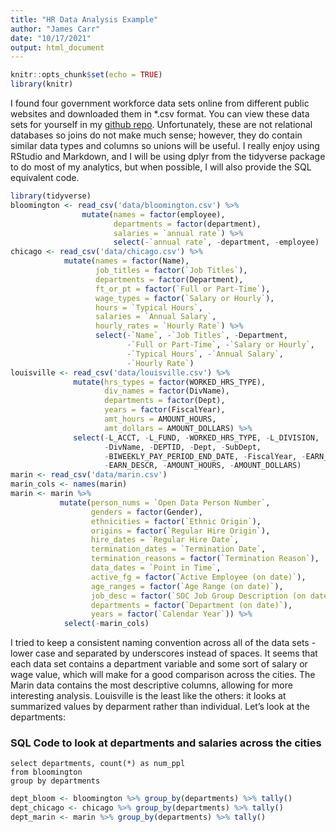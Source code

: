 ```yaml
---
title: "HR Data Analysis Example"
author: "James Carr"
date: "10/17/2021"
output: html_document
---
```


```r
knitr::opts_chunk$set(echo = TRUE)
library(knitr)
```

I found four government workforce data sets online from different public websites and downloaded them in *.csv format. You can view these data sets for yourself in my [github repo](https://github.com/jrcarr83/HR-example/tree/main/data). Unfortunately, these are not relational databases so joins do not make much sense; however, they do contain similar data types and columns so unions will be useful. I really enjoy using RStudio and Markdown, and I will be using dplyr from the tidyverse package to do most of my analytics, but when possible, I will also provide the SQL equivalent code.

```r
library(tidyverse)
bloomington <- read_csv('data/bloomington.csv') %>%
                mutate(names = factor(employee),
                       departments = factor(department),
                       salaries = `annual rate`) %>%
                       select(-`annual rate`, -department, -employee)
chicago <- read_csv('data/chicago.csv') %>%
            mutate(names = factor(Name),
                   job_titles = factor(`Job Titles`),
                   departments = factor(Department),
                   ft_or_pt = factor(`Full or Part-Time`),
                   wage_types = factor(`Salary or Hourly`),
                   hours = `Typical Hours`,
                   salaries = `Annual Salary`,
                   hourly_rates = `Hourly Rate`) %>%
                   select(-`Name`, -`Job Titles`, -Department,
                          -`Full or Part-Time`, -`Salary or Hourly`,
                          -`Typical Hours`, -`Annual Salary`,
                          -`Hourly Rate`)
louisville <- read_csv('data/louisville.csv') %>%
              mutate(hrs_types = factor(WORKED_HRS_TYPE),
                     div_names = factor(DivName),
                     departments = factor(Dept),
                     years = factor(FiscalYear),
                     amt_hours = AMOUNT_HOURS,
                     amt_dollars = AMOUNT_DOLLARS) %>%
              select(-L_ACCT, -L_FUND, -WORKED_HRS_TYPE, -L_DIVISION,
                     -DivName, -DEPTID, -Dept, -SubDept, 
                     -BIWEEKLY_PAY_PERIOD_END_DATE, -FiscalYear, -EARN_CODE,
                     -EARN_DESCR, -AMOUNT_HOURS, -AMOUNT_DOLLARS)
marin <- read_csv('data/marin.csv') 
marin_cols <- names(marin)
marin <- marin %>%
           mutate(person_nums = `Open Data Person Number`,
                  genders = factor(Gender),
                  ethnicities = factor(`Ethnic Origin`),
                  origins = factor(`Regular Hire Origin`),
                  hire_dates = `Regular Hire Date`,
                  termination_dates = `Termination Date`,
                  termination_reasons = factor(`Termination Reason`),
                  data_dates = `Point in Time`,
                  active_fg = factor(`Active Employee (on date)`),
                  age_ranges = factor(`Age Range (on date)`),
                  job_desc = factor(`SOC Job Group Description (on date)`),
                  departments = factor(`Department (on date)`),
                  years = factor(`Calendar Year`)) %>%
            select(-marin_cols)
```

I tried to keep a consistent naming convention across all of the data sets - lower case and separated by underscores instead of spaces. It seems that each data set contains a department variable and some sort of salary or wage value, which will make for a good comparison across the cities. The Marin data contains the most descriptive columns, allowing for more interesting analysis. Louisville is the least like the others: it looks at summarized values by deparment rather than individual. Let's look at the departments:

### SQL Code to look at departments and salaries across the cities
```
select departments, count(*) as num_ppl
from bloomington
group by departments

```
```r

dept_bloom <- bloomington %>% group_by(departments) %>% tally()
dept_chicago <- chicago %>% group_by(departments) %>% tally()
dept_marin <- marin %>% group_by(departments) %>% tally()

```

